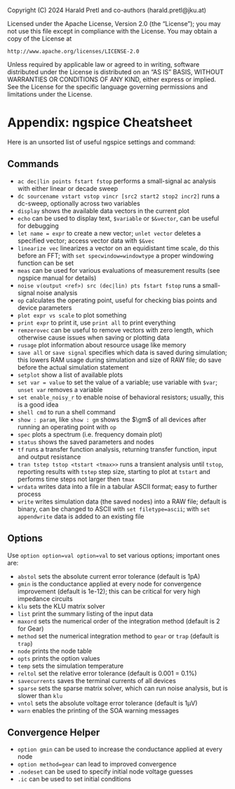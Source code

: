 ::: {.content-hidden}
Copyright (C) 2024 Harald Pretl and co-authors (harald.pretl@jku.at)

Licensed under the Apache License, Version 2.0 (the "License");
you may not use this file except in compliance with the License.
You may obtain a copy of the License at

    http://www.apache.org/licenses/LICENSE-2.0

Unless required by applicable law or agreed to in writing, software
distributed under the License is distributed on an "AS IS" BASIS,
WITHOUT WARRANTIES OR CONDITIONS OF ANY KIND, either express or implied.
See the License for the specific language governing permissions and
limitations under the License.
:::

# Appendix: ngspice Cheatsheet {#sec-ngspice-cheatsheet}

Here is an unsorted list of useful ngspice settings and command:

## Commands

- `ac dec|lin points fstart fstop` performs a small-signal ac analysis with either linear or decade sweep
- `dc sourcename vstart vstop vincr [src2 start2 stop2 incr2]` runs a dc-sweep, optionally across two variables
- `display` shows the available data vectors in the current plot
- `echo` can be used to display text, `$variable` or `$&vector`, can be useful for debugging
- `let name = expr` to create a new vector; `unlet vector` deletes a specified vector; access vector data with `$&vec`
- `linearize vec` linearizes a vector on an equidistant time scale, do this before an FFT; with `set specwindow=windowtype` a proper windowing function can be set
- `meas` can be used for various evaluations of measurement results (see ngspice manual for details)
- `noise v(output <ref>) src (dec|lin) pts fstart fstop` runs a small-signal noise analysis
- `op` calculates the operating point, useful for checking bias points and device parameters
- `plot expr vs scale` to plot something
- `print expr` to print it, use `print all` to print everything
- `remzerovec` can be useful to remove vectors with zero length, which otherwise cause issues when saving or plotting data
- `rusage` plot information about resource usage like memory
- `save all` or `save signal` specifies which data is saved during simulation; this lowers RAM usage during simulation and size of RAW file; do save before the actual simulation statement
- `setplot` show a list of available plots
- `set var = value` to set the value of a variable; use variable with `$var`; `unset var` removes a variable
- `set enable_noisy_r` to enable noise of behavioral resistors; usually, this is a good idea
- `shell cmd` to run a shell command
- `show : param`, like `show : gm` shows the $\gm$ of all devices after running an operating point with `op`
- `spec` plots a spectrum (i.e. frequency domain plot)
- `status` shows the saved parameters and nodes
- `tf` runs a transfer function analysis, returning transfer function, input and output resistance
- `tran tstep tstop <tstart <tmax>>` runs a transient analysis until `tstop`, reporting results with `tstep` step size, starting to plot at `tstart` and performs time steps not larger then `tmax`
- `wrdata` writes data into a file in a tabular ASCII format; easy to further process
- `write` writes simulation data (the saved nodes) into a RAW file; default is binary, can be changed to ASCII with `set filetype=ascii`; with `set appendwrite` data is added to an existing file

## Options

Use `option option=val option=val` to set various options; important ones are:

- `abstol` sets the absolute current error tolerance (default is 1pA)
- `gmin` is the conductance applied at every node for convergence improvement (default is 1e-12); this can be critical for very high impedance circuits
- `klu` sets the KLU matrix solver
- `list` print the summary listing of the input data
- `maxord` sets the numerical order of the integration method (default is 2 for Gear)
- `method` set the numerical integration method to `gear` or `trap` (default is `trap`)
- `node` prints the node table
- `opts` prints the option values
- `temp` sets the simulation temperature
- `reltol` set the relative error tolerance (default is 0.001 = 0.1%)
- `savecurrents` saves the terminal currents of all devices
- `sparse` sets the sparse matrix solver, which can run noise analysis, but is slower than `klu`
- `vntol` sets the absolute voltage error tolerance (default is 1µV)
- `warn` enables the printing of the SOA warning messages

## Convergence Helper

- `option gmin` can be used to increase the conductance applied at every node
- `option method=gear` can lead to improved convergence
- `.nodeset` can be used to specify initial node voltage guesses
- `.ic` can be used to set initial conditions
